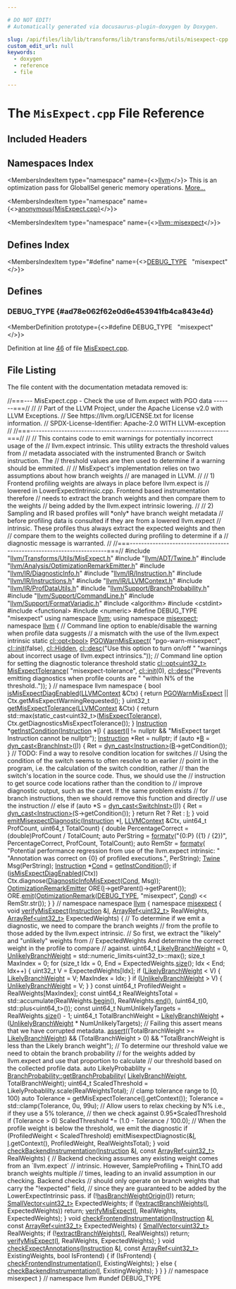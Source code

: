 ```yaml
---

# DO NOT EDIT!
# Automatically generated via docusaurus-plugin-doxygen by Doxygen.

slug: /api/files/lib/lib/transforms/lib/transforms/utils/misexpect-cpp
custom_edit_url: null
keywords:
  - doxygen
  - reference
  - file

---
```





# The `MisExpect.cpp` File Reference

<DoxygenPage pluginConfig={pluginConfig}>



## Included Headers

<IncludesList>
<IncludesListItem
  filePath="llvm/Transforms/Utils/MisExpect.h"
  permalink="/docs/api/files/include/include/llvm/include/llvm/transforms/include/llvm/transforms/utils/misexpect-h"
  isLocal="true" />
<IncludesListItem
  filePath="llvm/ADT/Twine.h"
  permalink="/docs/api/files/include/include/llvm/include/llvm/adt/twine-h"
  isLocal="true" />
<IncludesListItem
  filePath="llvm/Analysis/OptimizationRemarkEmitter.h"
  permalink="/docs/api/files/include/include/llvm/include/llvm/analysis/optimizationremarkemitter-h"
  isLocal="true" />
<IncludesListItem
  filePath="llvm/IR/DiagnosticInfo.h"
  permalink="/docs/api/files/include/include/llvm/include/llvm/ir/diagnosticinfo-h"
  isLocal="true" />
<IncludesListItem
  filePath="llvm/IR/Instruction.h"
  permalink="/docs/api/files/include/include/llvm/include/llvm/ir/instruction-h"
  isLocal="true" />
<IncludesListItem
  filePath="llvm/IR/Instructions.h"
  permalink="/docs/api/files/include/include/llvm/include/llvm/ir/instructions-h"
  isLocal="true" />
<IncludesListItem
  filePath="llvm/IR/LLVMContext.h"
  permalink="/docs/api/files/include/include/llvm/include/llvm/ir/llvmcontext-h"
  isLocal="true" />
<IncludesListItem
  filePath="llvm/IR/ProfDataUtils.h"
  permalink="/docs/api/files/include/include/llvm/include/llvm/ir/profdatautils-h"
  isLocal="true" />
<IncludesListItem
  filePath="llvm/Support/BranchProbability.h"
  permalink="/docs/api/files/include/include/llvm/include/llvm/support/branchprobability-h"
  isLocal="true" />
<IncludesListItem
  filePath="llvm/Support/CommandLine.h"
  permalink="/docs/api/files/include/include/llvm/include/llvm/support/commandline-h"
  isLocal="true" />
<IncludesListItem
  filePath="llvm/Support/FormatVariadic.h"
  permalink="/docs/api/files/include/include/llvm/include/llvm/support/formatvariadic-h"
  isLocal="true" />
<IncludesListItem
  filePath="algorithm"
  permalink=""
  isLocal="false" />
<IncludesListItem
  filePath="cstdint"
  permalink=""
  isLocal="false" />
<IncludesListItem
  filePath="functional"
  permalink=""
  isLocal="false" />
<IncludesListItem
  filePath="numeric"
  permalink=""
  isLocal="false" />
</IncludesList>

## Namespaces Index

<MembersIndex>

<MembersIndexItem
  type="namespace"
  name={<><a href="/docs/api/namespaces/llvm">llvm</a></>}>
This is an optimization pass for GlobalISel generic memory operations. <a href="/docs/api/namespaces/llvm/#details">More...</a>
</MembersIndexItem>

<MembersIndexItem
  type="namespace"
  name={<><a href="/docs/api/namespaces/anonymous-misexpect-cpp-">anonymous&#123;MisExpect.cpp&#125;</a></>}>
</MembersIndexItem>

<MembersIndexItem
  type="namespace"
  name={<><a href="/docs/api/namespaces/llvm/misexpect">llvm::misexpect</a></>}>
</MembersIndexItem>

</MembersIndex>

## Defines Index

<MembersIndex>

<MembersIndexItem
  type="#define"
  name={<><a href="#ad78e062f62e0d6e453941fb4ca843e4d">DEBUG&#95;TYPE</a>&nbsp;&nbsp;&nbsp;&quot;misexpect&quot;</>}>
</MembersIndexItem>

</MembersIndex>


<SectionDefinition>

## Defines

### DEBUG&#95;TYPE {#ad78e062f62e0d6e453941fb4ca843e4d}

<MemberDefinition
  prototype={<>#define DEBUG&#95;TYPE&nbsp;&nbsp;&nbsp;&quot;misexpect&quot;</>}>

Definition at line <a href="#l00046">46</a> of file <a href="/docs/api/files/lib/lib/transforms/lib/transforms/utils/misexpect-cpp">MisExpect.cpp</a>.
</MemberDefinition>

</SectionDefinition>

## File Listing

The file content with the documentation metadata removed is:

<ProgramListing>

<Link id="l00001" /><CodeLine lineNumber="1"><Highlight kind="comment">//===--- MisExpect.cpp - Check the use of llvm.expect with PGO data -------===//</Highlight><Highlight kind="normal"></Highlight></CodeLine>
<Link id="l00002" /><CodeLine lineNumber="2"><Highlight kind="normal"></Highlight><Highlight kind="comment">//</Highlight><Highlight kind="normal"></Highlight></CodeLine>
<Link id="l00003" /><CodeLine lineNumber="3"><Highlight kind="normal"></Highlight><Highlight kind="comment">// Part of the LLVM Project, under the Apache License v2.0 with LLVM Exceptions.</Highlight><Highlight kind="normal"></Highlight></CodeLine>
<Link id="l00004" /><CodeLine lineNumber="4"><Highlight kind="normal"></Highlight><Highlight kind="comment">// See https://llvm.org/LICENSE.txt for license information.</Highlight><Highlight kind="normal"></Highlight></CodeLine>
<Link id="l00005" /><CodeLine lineNumber="5"><Highlight kind="normal"></Highlight><Highlight kind="comment">// SPDX-License-Identifier: Apache-2.0 WITH LLVM-exception</Highlight><Highlight kind="normal"></Highlight></CodeLine>
<Link id="l00006" /><CodeLine lineNumber="6"><Highlight kind="normal"></Highlight><Highlight kind="comment">//</Highlight><Highlight kind="normal"></Highlight></CodeLine>
<Link id="l00007" /><CodeLine lineNumber="7"><Highlight kind="normal"></Highlight><Highlight kind="comment">//===----------------------------------------------------------------------===//</Highlight><Highlight kind="normal"></Highlight></CodeLine>
<Link id="l00008" /><CodeLine lineNumber="8"><Highlight kind="normal"></Highlight><Highlight kind="comment">//</Highlight><Highlight kind="normal"></Highlight></CodeLine>
<Link id="l00009" /><CodeLine lineNumber="9"><Highlight kind="normal"></Highlight><Highlight kind="comment">// This contains code to emit warnings for potentially incorrect usage of the</Highlight><Highlight kind="normal"></Highlight></CodeLine>
<Link id="l00010" /><CodeLine lineNumber="10"><Highlight kind="normal"></Highlight><Highlight kind="comment">// llvm.expect intrinsic. This utility extracts the threshold values from</Highlight><Highlight kind="normal"></Highlight></CodeLine>
<Link id="l00011" /><CodeLine lineNumber="11"><Highlight kind="normal"></Highlight><Highlight kind="comment">// metadata associated with the instrumented Branch or Switch instruction. The</Highlight><Highlight kind="normal"></Highlight></CodeLine>
<Link id="l00012" /><CodeLine lineNumber="12"><Highlight kind="normal"></Highlight><Highlight kind="comment">// threshold values are then used to determine if a warning should be emmited.</Highlight><Highlight kind="normal"></Highlight></CodeLine>
<Link id="l00013" /><CodeLine lineNumber="13"><Highlight kind="normal"></Highlight><Highlight kind="comment">//</Highlight><Highlight kind="normal"></Highlight></CodeLine>
<Link id="l00014" /><CodeLine lineNumber="14"><Highlight kind="normal"></Highlight><Highlight kind="comment">// MisExpect&#39;s implementation relies on two assumptions about how branch weights</Highlight><Highlight kind="normal"></Highlight></CodeLine>
<Link id="l00015" /><CodeLine lineNumber="15"><Highlight kind="normal"></Highlight><Highlight kind="comment">// are managed in LLVM.</Highlight><Highlight kind="normal"></Highlight></CodeLine>
<Link id="l00016" /><CodeLine lineNumber="16"><Highlight kind="normal"></Highlight><Highlight kind="comment">//</Highlight><Highlight kind="normal"></Highlight></CodeLine>
<Link id="l00017" /><CodeLine lineNumber="17"><Highlight kind="normal"></Highlight><Highlight kind="comment">// 1) Frontend profiling weights are always in place before llvm.expect is</Highlight><Highlight kind="normal"></Highlight></CodeLine>
<Link id="l00018" /><CodeLine lineNumber="18"><Highlight kind="normal"></Highlight><Highlight kind="comment">// lowered in LowerExpectIntrinsic.cpp. Frontend based instrumentation therefore</Highlight><Highlight kind="normal"></Highlight></CodeLine>
<Link id="l00019" /><CodeLine lineNumber="19"><Highlight kind="normal"></Highlight><Highlight kind="comment">// needs to extract the branch weights and then compare them to the weights</Highlight><Highlight kind="normal"></Highlight></CodeLine>
<Link id="l00020" /><CodeLine lineNumber="20"><Highlight kind="normal"></Highlight><Highlight kind="comment">// being added by the llvm.expect intrinsic lowering.</Highlight><Highlight kind="normal"></Highlight></CodeLine>
<Link id="l00021" /><CodeLine lineNumber="21"><Highlight kind="normal"></Highlight><Highlight kind="comment">//</Highlight><Highlight kind="normal"></Highlight></CodeLine>
<Link id="l00022" /><CodeLine lineNumber="22"><Highlight kind="normal"></Highlight><Highlight kind="comment">// 2) Sampling and IR based profiles will &#42;only&#42; have branch weight metadata</Highlight><Highlight kind="normal"></Highlight></CodeLine>
<Link id="l00023" /><CodeLine lineNumber="23"><Highlight kind="normal"></Highlight><Highlight kind="comment">// before profiling data is consulted if they are from a lowered llvm.expect</Highlight><Highlight kind="normal"></Highlight></CodeLine>
<Link id="l00024" /><CodeLine lineNumber="24"><Highlight kind="normal"></Highlight><Highlight kind="comment">// intrinsic. These profiles thus always extract the expected weights and then</Highlight><Highlight kind="normal"></Highlight></CodeLine>
<Link id="l00025" /><CodeLine lineNumber="25"><Highlight kind="normal"></Highlight><Highlight kind="comment">// compare them to the weights collected during profiling to determine if a</Highlight><Highlight kind="normal"></Highlight></CodeLine>
<Link id="l00026" /><CodeLine lineNumber="26"><Highlight kind="normal"></Highlight><Highlight kind="comment">// diagnostic message is warranted.</Highlight><Highlight kind="normal"></Highlight></CodeLine>
<Link id="l00027" /><CodeLine lineNumber="27"><Highlight kind="normal"></Highlight><Highlight kind="comment">//</Highlight><Highlight kind="normal"></Highlight></CodeLine>
<Link id="l00028" /><CodeLine lineNumber="28"><Highlight kind="normal"></Highlight><Highlight kind="comment">//===----------------------------------------------------------------------===//</Highlight><Highlight kind="normal"></Highlight></CodeLine>
<Link id="l00029" /><CodeLine lineNumber="29"><Highlight kind="normal"></Highlight></CodeLine>
<Link id="l00030" /><CodeLine lineNumber="30"><Highlight kind="normal"></Highlight><Highlight kind="preprocessor">#include &quot;<a href="/docs/api/files/include/include/llvm/include/llvm/transforms/include/llvm/transforms/utils/misexpect-h">llvm/Transforms/Utils/MisExpect.h</a>&quot;</Highlight><Highlight kind="normal"></Highlight></CodeLine>
<Link id="l00031" /><CodeLine lineNumber="31"><Highlight kind="normal"></Highlight><Highlight kind="preprocessor">#include &quot;<a href="/docs/api/files/include/include/llvm/include/llvm/adt/twine-h">llvm/ADT/Twine.h</a>&quot;</Highlight><Highlight kind="normal"></Highlight></CodeLine>
<Link id="l00032" /><CodeLine lineNumber="32"><Highlight kind="normal"></Highlight><Highlight kind="preprocessor">#include &quot;<a href="/docs/api/files/include/include/llvm/include/llvm/analysis/optimizationremarkemitter-h">llvm/Analysis/OptimizationRemarkEmitter.h</a>&quot;</Highlight><Highlight kind="normal"></Highlight></CodeLine>
<Link id="l00033" /><CodeLine lineNumber="33"><Highlight kind="normal"></Highlight><Highlight kind="preprocessor">#include &quot;<a href="/docs/api/files/include/include/llvm/include/llvm/ir/diagnosticinfo-h">llvm/IR/DiagnosticInfo.h</a>&quot;</Highlight><Highlight kind="normal"></Highlight></CodeLine>
<Link id="l00034" /><CodeLine lineNumber="34"><Highlight kind="normal"></Highlight><Highlight kind="preprocessor">#include &quot;<a href="/docs/api/files/include/include/llvm/include/llvm/ir/instruction-h">llvm/IR/Instruction.h</a>&quot;</Highlight><Highlight kind="normal"></Highlight></CodeLine>
<Link id="l00035" /><CodeLine lineNumber="35"><Highlight kind="normal"></Highlight><Highlight kind="preprocessor">#include &quot;<a href="/docs/api/files/include/include/llvm/include/llvm/ir/instructions-h">llvm/IR/Instructions.h</a>&quot;</Highlight><Highlight kind="normal"></Highlight></CodeLine>
<Link id="l00036" /><CodeLine lineNumber="36"><Highlight kind="normal"></Highlight><Highlight kind="preprocessor">#include &quot;<a href="/docs/api/files/include/include/llvm/include/llvm/ir/llvmcontext-h">llvm/IR/LLVMContext.h</a>&quot;</Highlight><Highlight kind="normal"></Highlight></CodeLine>
<Link id="l00037" /><CodeLine lineNumber="37"><Highlight kind="normal"></Highlight><Highlight kind="preprocessor">#include &quot;<a href="/docs/api/files/include/include/llvm/include/llvm/ir/profdatautils-h">llvm/IR/ProfDataUtils.h</a>&quot;</Highlight><Highlight kind="normal"></Highlight></CodeLine>
<Link id="l00038" /><CodeLine lineNumber="38"><Highlight kind="normal"></Highlight><Highlight kind="preprocessor">#include &quot;<a href="/docs/api/files/include/include/llvm/include/llvm/support/branchprobability-h">llvm/Support/BranchProbability.h</a>&quot;</Highlight><Highlight kind="normal"></Highlight></CodeLine>
<Link id="l00039" /><CodeLine lineNumber="39"><Highlight kind="normal"></Highlight><Highlight kind="preprocessor">#include &quot;<a href="/docs/api/files/include/include/llvm/include/llvm/support/commandline-h">llvm/Support/CommandLine.h</a>&quot;</Highlight><Highlight kind="normal"></Highlight></CodeLine>
<Link id="l00040" /><CodeLine lineNumber="40"><Highlight kind="normal"></Highlight><Highlight kind="preprocessor">#include &quot;<a href="/docs/api/files/include/include/llvm/include/llvm/support/formatvariadic-h">llvm/Support/FormatVariadic.h</a>&quot;</Highlight><Highlight kind="normal"></Highlight></CodeLine>
<Link id="l00041" /><CodeLine lineNumber="41"><Highlight kind="normal"></Highlight><Highlight kind="preprocessor">#include &lt;algorithm&gt;</Highlight><Highlight kind="normal"></Highlight></CodeLine>
<Link id="l00042" /><CodeLine lineNumber="42"><Highlight kind="normal"></Highlight><Highlight kind="preprocessor">#include &lt;cstdint&gt;</Highlight><Highlight kind="normal"></Highlight></CodeLine>
<Link id="l00043" /><CodeLine lineNumber="43"><Highlight kind="normal"></Highlight><Highlight kind="preprocessor">#include &lt;functional&gt;</Highlight><Highlight kind="normal"></Highlight></CodeLine>
<Link id="l00044" /><CodeLine lineNumber="44"><Highlight kind="normal"></Highlight><Highlight kind="preprocessor">#include &lt;numeric&gt;</Highlight><Highlight kind="normal"></Highlight></CodeLine>
<Link id="l00045" /><CodeLine lineNumber="45"><Highlight kind="normal"></Highlight></CodeLine>
<Link id="l00046" /><CodeLine lineNumber="46" lineLink="#ad78e062f62e0d6e453941fb4ca843e4d"><Highlight kind="normal"></Highlight><Highlight kind="preprocessor">#define DEBUG&#95;TYPE &quot;misexpect&quot;</Highlight><Highlight kind="normal"></Highlight></CodeLine>
<Link id="l00047" /><CodeLine lineNumber="47"><Highlight kind="normal"></Highlight></CodeLine>
<Link id="l00048" /><CodeLine lineNumber="48"><Highlight kind="normal"></Highlight><Highlight kind="keyword">using namespace </Highlight><Highlight kind="normal"><a href="/docs/api/namespaces/llvm">llvm</a>;</Highlight></CodeLine>
<Link id="l00049" /><CodeLine lineNumber="49"><Highlight kind="normal"></Highlight><Highlight kind="keyword">using namespace </Highlight><Highlight kind="normal"><a href="/docs/api/namespaces/llvm/misexpect">misexpect</a>;</Highlight></CodeLine>
<Link id="l00050" /><CodeLine lineNumber="50"><Highlight kind="normal"></Highlight></CodeLine>
<Link id="l00051" /><CodeLine lineNumber="51"><Highlight kind="normal"></Highlight><Highlight kind="keyword">namespace </Highlight><Highlight kind="normal"><a href="/docs/api/namespaces/llvm">llvm</a> &#123;</Highlight></CodeLine>
<Link id="l00052" /><CodeLine lineNumber="52"><Highlight kind="normal"></Highlight></CodeLine>
<Link id="l00053" /><CodeLine lineNumber="53"><Highlight kind="normal"></Highlight><Highlight kind="comment">// Command line option to enable/disable the warning when profile data suggests</Highlight><Highlight kind="normal"></Highlight></CodeLine>
<Link id="l00054" /><CodeLine lineNumber="54"><Highlight kind="normal"></Highlight><Highlight kind="comment">// a mismatch with the use of the llvm.expect intrinsic</Highlight><Highlight kind="normal"></Highlight></CodeLine>
<Link id="l00055" /><CodeLine lineNumber="55" lineLink="/docs/api/namespaces/llvm/#a01d87d9037509350ce231b4aebac64de"><Highlight kind="normal"></Highlight><Highlight kind="keyword">static</Highlight><Highlight kind="normal"> <a href="/docs/api/classes/llvm/cl/opt">cl::opt&lt;bool&gt;</a> <a href="/docs/api/namespaces/llvm/#a01d87d9037509350ce231b4aebac64de">PGOWarnMisExpect</a>(</Highlight></CodeLine>
<Link id="l00056" /><CodeLine lineNumber="56"><Highlight kind="normal">    </Highlight><Highlight kind="stringliteral">&quot;pgo-warn-misexpect&quot;</Highlight><Highlight kind="normal">, <a href="/docs/api/namespaces/llvm/cl/#ac12e6a8f3a1b511f0dee2ed6de0ae806">cl::init</a>(</Highlight><Highlight kind="keyword">false</Highlight><Highlight kind="normal">), <a href="/docs/api/namespaces/llvm/cl/#a68075925a54790e71ca790e1d4f21a40a263ac008d8d31f13ce460395fc4cf7e6">cl::Hidden</a>,</Highlight></CodeLine>
<Link id="l00057" /><CodeLine lineNumber="57"><Highlight kind="normal">    <a href="/docs/api/structs/llvm/cl/desc">cl::desc</a>(</Highlight><Highlight kind="stringliteral">&quot;Use this option to turn on/off &quot;</Highlight><Highlight kind="normal"></Highlight></CodeLine>
<Link id="l00058" /><CodeLine lineNumber="58"><Highlight kind="normal">             </Highlight><Highlight kind="stringliteral">&quot;warnings about incorrect usage of llvm.expect intrinsics.&quot;</Highlight><Highlight kind="normal">));</Highlight></CodeLine>
<Link id="l00059" /><CodeLine lineNumber="59"><Highlight kind="normal"></Highlight></CodeLine>
<Link id="l00060" /><CodeLine lineNumber="60"><Highlight kind="normal"></Highlight><Highlight kind="comment">// Command line option for setting the diagnostic tolerance threshold</Highlight><Highlight kind="normal"></Highlight></CodeLine>
<Link id="l00061" /><CodeLine lineNumber="61" lineLink="/docs/api/namespaces/llvm/#a913b337ea2b6ee3be4b6d3aa3d18bdf0"><Highlight kind="normal"></Highlight><Highlight kind="keyword">static</Highlight><Highlight kind="normal"> <a href="/docs/api/classes/llvm/cl/opt">cl::opt&lt;uint32&#95;t&gt;</a> <a href="/docs/api/namespaces/llvm/#a913b337ea2b6ee3be4b6d3aa3d18bdf0">MisExpectTolerance</a>(</Highlight></CodeLine>
<Link id="l00062" /><CodeLine lineNumber="62"><Highlight kind="normal">    </Highlight><Highlight kind="stringliteral">&quot;misexpect-tolerance&quot;</Highlight><Highlight kind="normal">, <a href="/docs/api/namespaces/llvm/cl/#ac12e6a8f3a1b511f0dee2ed6de0ae806">cl::init</a>(0),</Highlight></CodeLine>
<Link id="l00063" /><CodeLine lineNumber="63"><Highlight kind="normal">    <a href="/docs/api/structs/llvm/cl/desc">cl::desc</a>(</Highlight><Highlight kind="stringliteral">&quot;Prevents emitting diagnostics when profile counts are &quot;</Highlight><Highlight kind="normal"></Highlight></CodeLine>
<Link id="l00064" /><CodeLine lineNumber="64"><Highlight kind="normal">             </Highlight><Highlight kind="stringliteral">&quot;within N% of the threshold..&quot;</Highlight><Highlight kind="normal">));</Highlight></CodeLine>
<Link id="l00065" /><CodeLine lineNumber="65"><Highlight kind="normal"></Highlight></CodeLine>
<Link id="l00066" /><CodeLine lineNumber="66"><Highlight kind="normal">&#125; </Highlight><Highlight kind="comment">// namespace llvm</Highlight><Highlight kind="normal"></Highlight></CodeLine>
<Link id="l00067" /><CodeLine lineNumber="67"><Highlight kind="normal"></Highlight></CodeLine>
<Link id="l00068" /><CodeLine lineNumber="68" lineLink="/docs/api/namespaces/anonymous-misexpect-cpp-"><Highlight kind="normal"></Highlight><Highlight kind="keyword">namespace </Highlight><Highlight kind="normal">&#123;</Highlight></CodeLine>
<Link id="l00069" /><CodeLine lineNumber="69"><Highlight kind="normal"></Highlight></CodeLine>
<Link id="l00070" /><CodeLine lineNumber="70" lineLink="/docs/api/namespaces/anonymous-misexpect-cpp-/#a10d9ea39cfa347a270e20536d09732e0"><Highlight kind="normal"></Highlight><Highlight kind="keywordtype">bool</Highlight><Highlight kind="normal"> <a href="/docs/api/namespaces/anonymous-misexpect-cpp-/#a10d9ea39cfa347a270e20536d09732e0">isMisExpectDiagEnabled</a>(<a href="/docs/api/classes/llvm/llvmcontext">LLVMContext</a> &amp;Ctx) &#123;</Highlight></CodeLine>
<Link id="l00071" /><CodeLine lineNumber="71"><Highlight kind="normal">  </Highlight><Highlight kind="keywordflow">return</Highlight><Highlight kind="normal"> <a href="/docs/api/namespaces/llvm/#a01d87d9037509350ce231b4aebac64de">PGOWarnMisExpect</a> || Ctx.getMisExpectWarningRequested();</Highlight></CodeLine>
<Link id="l00072" /><CodeLine lineNumber="72"><Highlight kind="normal">&#125;</Highlight></CodeLine>
<Link id="l00073" /><CodeLine lineNumber="73"><Highlight kind="normal"></Highlight></CodeLine>
<Link id="l00074" /><CodeLine lineNumber="74" lineLink="/docs/api/namespaces/anonymous-misexpect-cpp-/#a5a08ab5b3d95a216cb47357eeb5f269b"><Highlight kind="normal">uint32&#95;t <a href="/docs/api/namespaces/anonymous-misexpect-cpp-/#a5a08ab5b3d95a216cb47357eeb5f269b">getMisExpectTolerance</a>(<a href="/docs/api/classes/llvm/llvmcontext">LLVMContext</a> &amp;Ctx) &#123;</Highlight></CodeLine>
<Link id="l00075" /><CodeLine lineNumber="75"><Highlight kind="normal">  </Highlight><Highlight kind="keywordflow">return</Highlight><Highlight kind="normal"> std::max(</Highlight><Highlight kind="keyword">static&#95;cast&lt;</Highlight><Highlight kind="normal">uint32&#95;t</Highlight><Highlight kind="keyword">&gt;</Highlight><Highlight kind="normal">(<a href="/docs/api/namespaces/llvm/#a913b337ea2b6ee3be4b6d3aa3d18bdf0">MisExpectTolerance</a>),</Highlight></CodeLine>
<Link id="l00076" /><CodeLine lineNumber="76"><Highlight kind="normal">                  Ctx.getDiagnosticsMisExpectTolerance());</Highlight></CodeLine>
<Link id="l00077" /><CodeLine lineNumber="77"><Highlight kind="normal">&#125;</Highlight></CodeLine>
<Link id="l00078" /><CodeLine lineNumber="78"><Highlight kind="normal"></Highlight></CodeLine>
<Link id="l00079" /><CodeLine lineNumber="79" lineLink="/docs/api/namespaces/anonymous-misexpect-cpp-/#a9b8415aeb5fa30b15e33104b0123564f"><Highlight kind="normal"><a href="/docs/api/classes/llvm/instruction">Instruction</a> &#42;<a href="/docs/api/namespaces/anonymous-misexpect-cpp-/#a9b8415aeb5fa30b15e33104b0123564f">getInstCondition</a>(<a href="/docs/api/classes/llvm/instruction">Instruction</a> &#42;<a href="/docs/api/files/lib/lib/support/md5-cpp/#ac0eafdc9ee161b71e7af98af736952fd">I</a>) &#123;</Highlight></CodeLine>
<Link id="l00080" /><CodeLine lineNumber="80"><Highlight kind="normal">  <a href="/docs/api/files/lib/lib/target/lib/target/amdgpu/silowercontrolflow-cpp/#a4868c5d81c5ccc98c47aeab6244346a0">assert</a>(<a href="/docs/api/files/lib/lib/support/md5-cpp/#ac0eafdc9ee161b71e7af98af736952fd">I</a> != </Highlight><Highlight kind="keyword">nullptr</Highlight><Highlight kind="normal"> &amp;&amp; </Highlight><Highlight kind="stringliteral">&quot;MisExpect target Instruction cannot be nullptr&quot;</Highlight><Highlight kind="normal">);</Highlight></CodeLine>
<Link id="l00081" /><CodeLine lineNumber="81"><Highlight kind="normal">  <a href="/docs/api/classes/llvm/instruction">Instruction</a> &#42;Ret = </Highlight><Highlight kind="keyword">nullptr</Highlight><Highlight kind="normal">;</Highlight></CodeLine>
<Link id="l00082" /><CodeLine lineNumber="82"><Highlight kind="normal">  </Highlight><Highlight kind="keywordflow">if</Highlight><Highlight kind="normal"> (</Highlight><Highlight kind="keyword">auto</Highlight><Highlight kind="normal"> &#42;<a href="/docs/api/files/lib/lib/ir/builtingcs-cpp/#ae76959fe811ba090de4cba69ac00f1da">B</a> = <a href="/docs/api/namespaces/llvm/#a22eeee01734061ac1b31ccd994c49eef">dyn&#95;cast&lt;BranchInst&gt;</a>(<a href="/docs/api/files/lib/lib/support/md5-cpp/#ac0eafdc9ee161b71e7af98af736952fd">I</a>)) &#123;</Highlight></CodeLine>
<Link id="l00083" /><CodeLine lineNumber="83"><Highlight kind="normal">    Ret = <a href="/docs/api/namespaces/llvm/#a22eeee01734061ac1b31ccd994c49eef">dyn&#95;cast&lt;Instruction&gt;</a>(<a href="/docs/api/files/lib/lib/ir/builtingcs-cpp/#ae76959fe811ba090de4cba69ac00f1da">B</a>-&gt;getCondition());</Highlight></CodeLine>
<Link id="l00084" /><CodeLine lineNumber="84"><Highlight kind="normal">  &#125;</Highlight></CodeLine>
<Link id="l00085" /><CodeLine lineNumber="85"><Highlight kind="normal">  </Highlight><Highlight kind="comment">// TODO: Find a way to resolve condition location for switches</Highlight><Highlight kind="normal"></Highlight></CodeLine>
<Link id="l00086" /><CodeLine lineNumber="86"><Highlight kind="normal">  </Highlight><Highlight kind="comment">// Using the condition of the switch seems to often resolve to an earlier</Highlight><Highlight kind="normal"></Highlight></CodeLine>
<Link id="l00087" /><CodeLine lineNumber="87"><Highlight kind="normal">  </Highlight><Highlight kind="comment">// point in the program, i.e. the calculation of the switch condition, rather</Highlight><Highlight kind="normal"></Highlight></CodeLine>
<Link id="l00088" /><CodeLine lineNumber="88"><Highlight kind="normal">  </Highlight><Highlight kind="comment">// than the switch&#39;s location in the source code. Thus, we should use the</Highlight><Highlight kind="normal"></Highlight></CodeLine>
<Link id="l00089" /><CodeLine lineNumber="89"><Highlight kind="normal">  </Highlight><Highlight kind="comment">// instruction to get source code locations rather than the condition to</Highlight><Highlight kind="normal"></Highlight></CodeLine>
<Link id="l00090" /><CodeLine lineNumber="90"><Highlight kind="normal">  </Highlight><Highlight kind="comment">// improve diagnostic output, such as the caret. If the same problem exists</Highlight><Highlight kind="normal"></Highlight></CodeLine>
<Link id="l00091" /><CodeLine lineNumber="91"><Highlight kind="normal">  </Highlight><Highlight kind="comment">// for branch instructions, then we should remove this function and directly</Highlight><Highlight kind="normal"></Highlight></CodeLine>
<Link id="l00092" /><CodeLine lineNumber="92"><Highlight kind="normal">  </Highlight><Highlight kind="comment">// use the instruction</Highlight><Highlight kind="normal"></Highlight></CodeLine>
<Link id="l00093" /><CodeLine lineNumber="93"><Highlight kind="normal">  </Highlight><Highlight kind="comment">//</Highlight><Highlight kind="normal"></Highlight></CodeLine>
<Link id="l00094" /><CodeLine lineNumber="94"><Highlight kind="normal">  </Highlight><Highlight kind="keywordflow">else</Highlight><Highlight kind="normal"> </Highlight><Highlight kind="keywordflow">if</Highlight><Highlight kind="normal"> (</Highlight><Highlight kind="keyword">auto</Highlight><Highlight kind="normal"> &#42;S = <a href="/docs/api/namespaces/llvm/#a22eeee01734061ac1b31ccd994c49eef">dyn&#95;cast&lt;SwitchInst&gt;</a>(<a href="/docs/api/files/lib/lib/support/md5-cpp/#ac0eafdc9ee161b71e7af98af736952fd">I</a>)) &#123;</Highlight></CodeLine>
<Link id="l00095" /><CodeLine lineNumber="95"><Highlight kind="normal">    Ret = <a href="/docs/api/namespaces/llvm/#a22eeee01734061ac1b31ccd994c49eef">dyn&#95;cast&lt;Instruction&gt;</a>(S-&gt;getCondition());</Highlight></CodeLine>
<Link id="l00096" /><CodeLine lineNumber="96"><Highlight kind="normal">  &#125;</Highlight></CodeLine>
<Link id="l00097" /><CodeLine lineNumber="97"><Highlight kind="normal">  </Highlight><Highlight kind="keywordflow">return</Highlight><Highlight kind="normal"> Ret ? Ret : <a href="/docs/api/files/lib/lib/support/md5-cpp/#ac0eafdc9ee161b71e7af98af736952fd">I</a>;</Highlight></CodeLine>
<Link id="l00098" /><CodeLine lineNumber="98"><Highlight kind="normal">&#125;</Highlight></CodeLine>
<Link id="l00099" /><CodeLine lineNumber="99"><Highlight kind="normal"></Highlight></CodeLine>
<Link id="l00100" /><CodeLine lineNumber="100" lineLink="/docs/api/namespaces/anonymous-misexpect-cpp-/#a2aa415fe106b04cb1941236bbca23edb"><Highlight kind="normal"></Highlight><Highlight kind="keywordtype">void</Highlight><Highlight kind="normal"> <a href="/docs/api/namespaces/anonymous-misexpect-cpp-/#a2aa415fe106b04cb1941236bbca23edb">emitMisexpectDiagnostic</a>(<a href="/docs/api/classes/llvm/instruction">Instruction</a> &#42;<a href="/docs/api/files/lib/lib/support/md5-cpp/#ac0eafdc9ee161b71e7af98af736952fd">I</a>, <a href="/docs/api/classes/llvm/llvmcontext">LLVMContext</a> &amp;Ctx,</Highlight></CodeLine>
<Link id="l00101" /><CodeLine lineNumber="101"><Highlight kind="normal">                             uint64&#95;t ProfCount, uint64&#95;t TotalCount) &#123;</Highlight></CodeLine>
<Link id="l00102" /><CodeLine lineNumber="102"><Highlight kind="normal">  </Highlight><Highlight kind="keywordtype">double</Highlight><Highlight kind="normal"> PercentageCorrect = (double)ProfCount / TotalCount;</Highlight></CodeLine>
<Link id="l00103" /><CodeLine lineNumber="103"><Highlight kind="normal">  </Highlight><Highlight kind="keyword">auto</Highlight><Highlight kind="normal"> PerString =</Highlight></CodeLine>
<Link id="l00104" /><CodeLine lineNumber="104"><Highlight kind="normal">      <a href="/docs/api/namespaces/llvm/#a653cce37b80c03eebe7a00520a8eabb6">formatv</a>(</Highlight><Highlight kind="stringliteral">&quot;&#123;0:P&#125; (&#123;1&#125; / &#123;2&#125;)&quot;</Highlight><Highlight kind="normal">, PercentageCorrect, ProfCount, TotalCount);</Highlight></CodeLine>
<Link id="l00105" /><CodeLine lineNumber="105"><Highlight kind="normal">  </Highlight><Highlight kind="keyword">auto</Highlight><Highlight kind="normal"> RemStr = <a href="/docs/api/namespaces/llvm/#a653cce37b80c03eebe7a00520a8eabb6">formatv</a>(</Highlight></CodeLine>
<Link id="l00106" /><CodeLine lineNumber="106"><Highlight kind="normal">      </Highlight><Highlight kind="stringliteral">&quot;Potential performance regression from use of the llvm.expect intrinsic: &quot;</Highlight><Highlight kind="normal"></Highlight></CodeLine>
<Link id="l00107" /><CodeLine lineNumber="107"><Highlight kind="normal">      </Highlight><Highlight kind="stringliteral">&quot;Annotation was correct on &#123;0&#125; of profiled executions.&quot;</Highlight><Highlight kind="normal">,</Highlight></CodeLine>
<Link id="l00108" /><CodeLine lineNumber="108"><Highlight kind="normal">      PerString);</Highlight></CodeLine>
<Link id="l00109" /><CodeLine lineNumber="109"><Highlight kind="normal">  <a href="/docs/api/classes/llvm/twine">Twine</a> Msg(PerString);</Highlight></CodeLine>
<Link id="l00110" /><CodeLine lineNumber="110"><Highlight kind="normal">  <a href="/docs/api/classes/llvm/instruction">Instruction</a> &#42;<a href="/docs/api/files/lib/lib/target/lib/target/riscv/riscvredundantcopyelimination-cpp/#a193847098793cdbab306803186676899">Cond</a> = <a href="/docs/api/namespaces/anonymous-misexpect-cpp-/#a9b8415aeb5fa30b15e33104b0123564f">getInstCondition</a>(<a href="/docs/api/files/lib/lib/support/md5-cpp/#ac0eafdc9ee161b71e7af98af736952fd">I</a>);</Highlight></CodeLine>
<Link id="l00111" /><CodeLine lineNumber="111"><Highlight kind="normal">  </Highlight><Highlight kind="keywordflow">if</Highlight><Highlight kind="normal"> (<a href="/docs/api/namespaces/anonymous-misexpect-cpp-/#a10d9ea39cfa347a270e20536d09732e0">isMisExpectDiagEnabled</a>(Ctx))</Highlight></CodeLine>
<Link id="l00112" /><CodeLine lineNumber="112"><Highlight kind="normal">    Ctx.diagnose(<a href="/docs/api/classes/llvm/diagnosticinfomisexpect">DiagnosticInfoMisExpect</a>(<a href="/docs/api/files/lib/lib/target/lib/target/riscv/riscvredundantcopyelimination-cpp/#a193847098793cdbab306803186676899">Cond</a>, Msg));</Highlight></CodeLine>
<Link id="l00113" /><CodeLine lineNumber="113"><Highlight kind="normal">  <a href="/docs/api/classes/llvm/optimizationremarkemitter">OptimizationRemarkEmitter</a> ORE(<a href="/docs/api/files/lib/lib/support/md5-cpp/#ac0eafdc9ee161b71e7af98af736952fd">I</a>-&gt;getParent()-&gt;getParent());</Highlight></CodeLine>
<Link id="l00114" /><CodeLine lineNumber="114"><Highlight kind="normal">  ORE.<a href="/docs/api/classes/llvm/optimizationremarkemitter/#aae6a98aea85aa3af87357cc5448db499">emit</a>(<a href="/docs/api/classes/llvm/optimizationremark">OptimizationRemark</a>(<a href="/docs/api/files/include/include/llvm/include/llvm/adt/genericcycleimpl-h/#ad78e062f62e0d6e453941fb4ca843e4d">DEBUG&#95;TYPE</a>, </Highlight><Highlight kind="stringliteral">&quot;misexpect&quot;</Highlight><Highlight kind="normal">, <a href="/docs/api/files/lib/lib/target/lib/target/riscv/riscvredundantcopyelimination-cpp/#a193847098793cdbab306803186676899">Cond</a>) &lt;&lt; RemStr.str());</Highlight></CodeLine>
<Link id="l00115" /><CodeLine lineNumber="115"><Highlight kind="normal">&#125;</Highlight></CodeLine>
<Link id="l00116" /><CodeLine lineNumber="116"><Highlight kind="normal"></Highlight></CodeLine>
<Link id="l00117" /><CodeLine lineNumber="117"><Highlight kind="normal">&#125; </Highlight><Highlight kind="comment">// namespace</Highlight><Highlight kind="normal"></Highlight></CodeLine>
<Link id="l00118" /><CodeLine lineNumber="118"><Highlight kind="normal"></Highlight></CodeLine>
<Link id="l00119" /><CodeLine lineNumber="119"><Highlight kind="normal"></Highlight><Highlight kind="keyword">namespace </Highlight><Highlight kind="normal"><a href="/docs/api/namespaces/llvm">llvm</a> &#123;</Highlight></CodeLine>
<Link id="l00120" /><CodeLine lineNumber="120"><Highlight kind="normal"></Highlight><Highlight kind="keyword">namespace </Highlight><Highlight kind="normal"><a href="/docs/api/namespaces/llvm/misexpect">misexpect</a> &#123;</Highlight></CodeLine>
<Link id="l00121" /><CodeLine lineNumber="121"><Highlight kind="normal"></Highlight></CodeLine>
<Link id="l00122" /><CodeLine lineNumber="122" lineLink="/docs/api/namespaces/llvm/misexpect/#a8677c5d2618fcf52eda43f5530decb6b"><Highlight kind="normal"></Highlight><Highlight kind="keywordtype">void</Highlight><Highlight kind="normal"> <a href="/docs/api/namespaces/llvm/misexpect/#a8677c5d2618fcf52eda43f5530decb6b">verifyMisExpect</a>(<a href="/docs/api/classes/llvm/instruction">Instruction</a> &amp;<a href="/docs/api/files/lib/lib/support/md5-cpp/#ac0eafdc9ee161b71e7af98af736952fd">I</a>, <a href="/docs/api/classes/llvm/arrayref">ArrayRef&lt;uint32&#95;t&gt;</a> RealWeights,</Highlight></CodeLine>
<Link id="l00123" /><CodeLine lineNumber="123"><Highlight kind="normal">                     <a href="/docs/api/classes/llvm/arrayref">ArrayRef&lt;uint32&#95;t&gt;</a> ExpectedWeights) &#123;</Highlight></CodeLine>
<Link id="l00124" /><CodeLine lineNumber="124"><Highlight kind="normal">  </Highlight><Highlight kind="comment">// To determine if we emit a diagnostic, we need to compare the branch weights</Highlight><Highlight kind="normal"></Highlight></CodeLine>
<Link id="l00125" /><CodeLine lineNumber="125"><Highlight kind="normal">  </Highlight><Highlight kind="comment">// from the profile to those added by the llvm.expect intrinsic.</Highlight><Highlight kind="normal"></Highlight></CodeLine>
<Link id="l00126" /><CodeLine lineNumber="126"><Highlight kind="normal">  </Highlight><Highlight kind="comment">// So first, we extract the &quot;likely&quot; and &quot;unlikely&quot; weights from</Highlight><Highlight kind="normal"></Highlight></CodeLine>
<Link id="l00127" /><CodeLine lineNumber="127"><Highlight kind="normal">  </Highlight><Highlight kind="comment">// ExpectedWeights And determine the correct weight in the profile to compare</Highlight><Highlight kind="normal"></Highlight></CodeLine>
<Link id="l00128" /><CodeLine lineNumber="128"><Highlight kind="normal">  </Highlight><Highlight kind="comment">// against.</Highlight><Highlight kind="normal"></Highlight></CodeLine>
<Link id="l00129" /><CodeLine lineNumber="129"><Highlight kind="normal">  uint64&#95;t <a href="/docs/api/files/lib/lib/transforms/lib/transforms/scalar/lowerexpectintrinsic-cpp/#aae93c90b6047163d33af8cc1bd57a193">LikelyBranchWeight</a> = 0,</Highlight></CodeLine>
<Link id="l00130" /><CodeLine lineNumber="130"><Highlight kind="normal">           <a href="/docs/api/files/lib/lib/transforms/lib/transforms/scalar/lowerexpectintrinsic-cpp/#a351a1280d0bfece4f72e806eba12d284">UnlikelyBranchWeight</a> = std::numeric&#95;limits&lt;uint32&#95;t&gt;::max();</Highlight></CodeLine>
<Link id="l00131" /><CodeLine lineNumber="131"><Highlight kind="normal">  </Highlight><Highlight kind="keywordtype">size&#95;t</Highlight><Highlight kind="normal"> MaxIndex = 0;</Highlight></CodeLine>
<Link id="l00132" /><CodeLine lineNumber="132"><Highlight kind="normal">  </Highlight><Highlight kind="keywordflow">for</Highlight><Highlight kind="normal"> (</Highlight><Highlight kind="keywordtype">size&#95;t</Highlight><Highlight kind="normal"> Idx = 0, End = ExpectedWeights.<a href="/docs/api/classes/llvm/arrayref/#a85ffb6531d4cda988ea81f18d4e56fb7">size</a>(); Idx &lt; End; Idx++) &#123;</Highlight></CodeLine>
<Link id="l00133" /><CodeLine lineNumber="133"><Highlight kind="normal">    uint32&#95;t V = ExpectedWeights&#91;Idx&#93;;</Highlight></CodeLine>
<Link id="l00134" /><CodeLine lineNumber="134"><Highlight kind="normal">    </Highlight><Highlight kind="keywordflow">if</Highlight><Highlight kind="normal"> (<a href="/docs/api/files/lib/lib/transforms/lib/transforms/scalar/lowerexpectintrinsic-cpp/#aae93c90b6047163d33af8cc1bd57a193">LikelyBranchWeight</a> &lt; V) &#123;</Highlight></CodeLine>
<Link id="l00135" /><CodeLine lineNumber="135"><Highlight kind="normal">      <a href="/docs/api/files/lib/lib/transforms/lib/transforms/scalar/lowerexpectintrinsic-cpp/#aae93c90b6047163d33af8cc1bd57a193">LikelyBranchWeight</a> = V;</Highlight></CodeLine>
<Link id="l00136" /><CodeLine lineNumber="136"><Highlight kind="normal">      MaxIndex = Idx;</Highlight></CodeLine>
<Link id="l00137" /><CodeLine lineNumber="137"><Highlight kind="normal">    &#125;</Highlight></CodeLine>
<Link id="l00138" /><CodeLine lineNumber="138"><Highlight kind="normal">    </Highlight><Highlight kind="keywordflow">if</Highlight><Highlight kind="normal"> (<a href="/docs/api/files/lib/lib/transforms/lib/transforms/scalar/lowerexpectintrinsic-cpp/#a351a1280d0bfece4f72e806eba12d284">UnlikelyBranchWeight</a> &gt; V) &#123;</Highlight></CodeLine>
<Link id="l00139" /><CodeLine lineNumber="139"><Highlight kind="normal">      <a href="/docs/api/files/lib/lib/transforms/lib/transforms/scalar/lowerexpectintrinsic-cpp/#a351a1280d0bfece4f72e806eba12d284">UnlikelyBranchWeight</a> = V;</Highlight></CodeLine>
<Link id="l00140" /><CodeLine lineNumber="140"><Highlight kind="normal">    &#125;</Highlight></CodeLine>
<Link id="l00141" /><CodeLine lineNumber="141"><Highlight kind="normal">  &#125;</Highlight></CodeLine>
<Link id="l00142" /><CodeLine lineNumber="142"><Highlight kind="normal"></Highlight></CodeLine>
<Link id="l00143" /><CodeLine lineNumber="143"><Highlight kind="normal">  </Highlight><Highlight kind="keyword">const</Highlight><Highlight kind="normal"> uint64&#95;t ProfiledWeight = RealWeights&#91;MaxIndex&#93;;</Highlight></CodeLine>
<Link id="l00144" /><CodeLine lineNumber="144"><Highlight kind="normal">  </Highlight><Highlight kind="keyword">const</Highlight><Highlight kind="normal"> uint64&#95;t RealWeightsTotal =</Highlight></CodeLine>
<Link id="l00145" /><CodeLine lineNumber="145"><Highlight kind="normal">      std::accumulate(RealWeights.<a href="/docs/api/classes/llvm/arrayref/#aab36927882fbfdcbb860d87fd9c30da8">begin</a>(), RealWeights.<a href="/docs/api/classes/llvm/arrayref/#a7ca5197533a9c1fb8a2bd30587fcec6b">end</a>(), (uint64&#95;t)0,</Highlight></CodeLine>
<Link id="l00146" /><CodeLine lineNumber="146"><Highlight kind="normal">                      std::plus&lt;uint64&#95;t&gt;());</Highlight></CodeLine>
<Link id="l00147" /><CodeLine lineNumber="147"><Highlight kind="normal">  </Highlight><Highlight kind="keyword">const</Highlight><Highlight kind="normal"> uint64&#95;t NumUnlikelyTargets = RealWeights.<a href="/docs/api/classes/llvm/arrayref/#a85ffb6531d4cda988ea81f18d4e56fb7">size</a>() - 1;</Highlight></CodeLine>
<Link id="l00148" /><CodeLine lineNumber="148"><Highlight kind="normal"></Highlight></CodeLine>
<Link id="l00149" /><CodeLine lineNumber="149"><Highlight kind="normal">  uint64&#95;t TotalBranchWeight =</Highlight></CodeLine>
<Link id="l00150" /><CodeLine lineNumber="150"><Highlight kind="normal">      <a href="/docs/api/files/lib/lib/transforms/lib/transforms/scalar/lowerexpectintrinsic-cpp/#aae93c90b6047163d33af8cc1bd57a193">LikelyBranchWeight</a> + (<a href="/docs/api/files/lib/lib/transforms/lib/transforms/scalar/lowerexpectintrinsic-cpp/#a351a1280d0bfece4f72e806eba12d284">UnlikelyBranchWeight</a> &#42; NumUnlikelyTargets);</Highlight></CodeLine>
<Link id="l00151" /><CodeLine lineNumber="151"><Highlight kind="normal"></Highlight></CodeLine>
<Link id="l00152" /><CodeLine lineNumber="152"><Highlight kind="normal">  </Highlight><Highlight kind="comment">// Failing this assert means that we have corrupted metadata.</Highlight><Highlight kind="normal"></Highlight></CodeLine>
<Link id="l00153" /><CodeLine lineNumber="153"><Highlight kind="normal">  <a href="/docs/api/files/lib/lib/target/lib/target/amdgpu/silowercontrolflow-cpp/#a4868c5d81c5ccc98c47aeab6244346a0">assert</a>((TotalBranchWeight &gt;= <a href="/docs/api/files/lib/lib/transforms/lib/transforms/scalar/lowerexpectintrinsic-cpp/#aae93c90b6047163d33af8cc1bd57a193">LikelyBranchWeight</a>) &amp;&amp; (TotalBranchWeight &gt; 0) &amp;&amp;</Highlight></CodeLine>
<Link id="l00154" /><CodeLine lineNumber="154"><Highlight kind="normal">         </Highlight><Highlight kind="stringliteral">&quot;TotalBranchWeight is less than the Likely branch weight&quot;</Highlight><Highlight kind="normal">);</Highlight></CodeLine>
<Link id="l00155" /><CodeLine lineNumber="155"><Highlight kind="normal"></Highlight></CodeLine>
<Link id="l00156" /><CodeLine lineNumber="156"><Highlight kind="normal">  </Highlight><Highlight kind="comment">// To determine our threshold value we need to obtain the branch probability</Highlight><Highlight kind="normal"></Highlight></CodeLine>
<Link id="l00157" /><CodeLine lineNumber="157"><Highlight kind="normal">  </Highlight><Highlight kind="comment">// for the weights added by llvm.expect and use that proportion to calculate</Highlight><Highlight kind="normal"></Highlight></CodeLine>
<Link id="l00158" /><CodeLine lineNumber="158"><Highlight kind="normal">  </Highlight><Highlight kind="comment">// our threshold based on the collected profile data.</Highlight><Highlight kind="normal"></Highlight></CodeLine>
<Link id="l00159" /><CodeLine lineNumber="159"><Highlight kind="normal">  </Highlight><Highlight kind="keyword">auto</Highlight><Highlight kind="normal"> LikelyProbablilty = <a href="/docs/api/classes/llvm/branchprobability/#a0333345669e75a54c7de3d5fe0f6e746">BranchProbability::getBranchProbability</a>(</Highlight></CodeLine>
<Link id="l00160" /><CodeLine lineNumber="160"><Highlight kind="normal">      <a href="/docs/api/files/lib/lib/transforms/lib/transforms/scalar/lowerexpectintrinsic-cpp/#aae93c90b6047163d33af8cc1bd57a193">LikelyBranchWeight</a>, TotalBranchWeight);</Highlight></CodeLine>
<Link id="l00161" /><CodeLine lineNumber="161"><Highlight kind="normal"></Highlight></CodeLine>
<Link id="l00162" /><CodeLine lineNumber="162"><Highlight kind="normal">  uint64&#95;t ScaledThreshold = LikelyProbablilty.scale(RealWeightsTotal);</Highlight></CodeLine>
<Link id="l00163" /><CodeLine lineNumber="163"><Highlight kind="normal"></Highlight></CodeLine>
<Link id="l00164" /><CodeLine lineNumber="164"><Highlight kind="normal">  </Highlight><Highlight kind="comment">// clamp tolerance range to &#91;0, 100)</Highlight><Highlight kind="normal"></Highlight></CodeLine>
<Link id="l00165" /><CodeLine lineNumber="165"><Highlight kind="normal">  </Highlight><Highlight kind="keyword">auto</Highlight><Highlight kind="normal"> Tolerance = getMisExpectTolerance(<a href="/docs/api/files/lib/lib/support/md5-cpp/#ac0eafdc9ee161b71e7af98af736952fd">I</a>.getContext());</Highlight></CodeLine>
<Link id="l00166" /><CodeLine lineNumber="166"><Highlight kind="normal">  Tolerance = std::clamp(Tolerance, 0u, 99u);</Highlight></CodeLine>
<Link id="l00167" /><CodeLine lineNumber="167"><Highlight kind="normal"></Highlight></CodeLine>
<Link id="l00168" /><CodeLine lineNumber="168"><Highlight kind="normal">  </Highlight><Highlight kind="comment">// Allow users to relax checking by N%  i.e., if they use a 5% tolerance,</Highlight><Highlight kind="normal"></Highlight></CodeLine>
<Link id="l00169" /><CodeLine lineNumber="169"><Highlight kind="normal">  </Highlight><Highlight kind="comment">// then we check against 0.95&#42;ScaledThreshold</Highlight><Highlight kind="normal"></Highlight></CodeLine>
<Link id="l00170" /><CodeLine lineNumber="170"><Highlight kind="normal">  </Highlight><Highlight kind="keywordflow">if</Highlight><Highlight kind="normal"> (Tolerance &gt; 0)</Highlight></CodeLine>
<Link id="l00171" /><CodeLine lineNumber="171"><Highlight kind="normal">    ScaledThreshold &#42;= (1.0 - Tolerance / 100.0);</Highlight></CodeLine>
<Link id="l00172" /><CodeLine lineNumber="172"><Highlight kind="normal"></Highlight></CodeLine>
<Link id="l00173" /><CodeLine lineNumber="173"><Highlight kind="normal">  </Highlight><Highlight kind="comment">// When the profile weight is below the threshold, we emit the diagnostic</Highlight><Highlight kind="normal"></Highlight></CodeLine>
<Link id="l00174" /><CodeLine lineNumber="174"><Highlight kind="normal">  </Highlight><Highlight kind="keywordflow">if</Highlight><Highlight kind="normal"> (ProfiledWeight &lt; ScaledThreshold)</Highlight></CodeLine>
<Link id="l00175" /><CodeLine lineNumber="175"><Highlight kind="normal">    emitMisexpectDiagnostic(&amp;<a href="/docs/api/files/lib/lib/support/md5-cpp/#ac0eafdc9ee161b71e7af98af736952fd">I</a>, <a href="/docs/api/files/lib/lib/support/md5-cpp/#ac0eafdc9ee161b71e7af98af736952fd">I</a>.getContext(), ProfiledWeight,</Highlight></CodeLine>
<Link id="l00176" /><CodeLine lineNumber="176"><Highlight kind="normal">                            RealWeightsTotal);</Highlight></CodeLine>
<Link id="l00177" /><CodeLine lineNumber="177"><Highlight kind="normal">&#125;</Highlight></CodeLine>
<Link id="l00178" /><CodeLine lineNumber="178"><Highlight kind="normal"></Highlight></CodeLine>
<Link id="l00179" /><CodeLine lineNumber="179" lineLink="/docs/api/namespaces/llvm/misexpect/#a62ecd68a608ec120263975c279ae3dab"><Highlight kind="normal"></Highlight><Highlight kind="keywordtype">void</Highlight><Highlight kind="normal"> <a href="/docs/api/namespaces/llvm/misexpect/#a62ecd68a608ec120263975c279ae3dab">checkBackendInstrumentation</a>(<a href="/docs/api/classes/llvm/instruction">Instruction</a> &amp;<a href="/docs/api/files/lib/lib/support/md5-cpp/#ac0eafdc9ee161b71e7af98af736952fd">I</a>,</Highlight></CodeLine>
<Link id="l00180" /><CodeLine lineNumber="180"><Highlight kind="normal">                                 </Highlight><Highlight kind="keyword">const</Highlight><Highlight kind="normal"> <a href="/docs/api/classes/llvm/arrayref">ArrayRef&lt;uint32&#95;t&gt;</a> RealWeights) &#123;</Highlight></CodeLine>
<Link id="l00181" /><CodeLine lineNumber="181"><Highlight kind="normal">  </Highlight><Highlight kind="comment">// Backend checking assumes any existing weight comes from an &#96;llvm.expect&#96;</Highlight><Highlight kind="normal"></Highlight></CodeLine>
<Link id="l00182" /><CodeLine lineNumber="182"><Highlight kind="normal">  </Highlight><Highlight kind="comment">// intrinsic. However, SampleProfiling + ThinLTO add branch weights  multiple</Highlight><Highlight kind="normal"></Highlight></CodeLine>
<Link id="l00183" /><CodeLine lineNumber="183"><Highlight kind="normal">  </Highlight><Highlight kind="comment">// times, leading to an invalid assumption in our checking. Backend checks</Highlight><Highlight kind="normal"></Highlight></CodeLine>
<Link id="l00184" /><CodeLine lineNumber="184"><Highlight kind="normal">  </Highlight><Highlight kind="comment">// should only operate on branch weights that carry the &quot;!expected&quot; field,</Highlight><Highlight kind="normal"></Highlight></CodeLine>
<Link id="l00185" /><CodeLine lineNumber="185"><Highlight kind="normal">  </Highlight><Highlight kind="comment">// since they are guaranteed to be added by the LowerExpectIntrinsic pass.</Highlight><Highlight kind="normal"></Highlight></CodeLine>
<Link id="l00186" /><CodeLine lineNumber="186"><Highlight kind="normal">  </Highlight><Highlight kind="keywordflow">if</Highlight><Highlight kind="normal"> (!<a href="/docs/api/namespaces/llvm/#a4a3bd60427b33355559566bdec3c9f90">hasBranchWeightOrigin</a>(<a href="/docs/api/files/lib/lib/support/md5-cpp/#ac0eafdc9ee161b71e7af98af736952fd">I</a>))</Highlight></CodeLine>
<Link id="l00187" /><CodeLine lineNumber="187"><Highlight kind="normal">    </Highlight><Highlight kind="keywordflow">return</Highlight><Highlight kind="normal">;</Highlight></CodeLine>
<Link id="l00188" /><CodeLine lineNumber="188"><Highlight kind="normal">  <a href="/docs/api/classes/llvm/smallvector">SmallVector&lt;uint32&#95;t&gt;</a> ExpectedWeights;</Highlight></CodeLine>
<Link id="l00189" /><CodeLine lineNumber="189"><Highlight kind="normal">  </Highlight><Highlight kind="keywordflow">if</Highlight><Highlight kind="normal"> (!<a href="/docs/api/namespaces/llvm/#ac19cbbc4935a23e1d44f65e1eaba6b1d">extractBranchWeights</a>(<a href="/docs/api/files/lib/lib/support/md5-cpp/#ac0eafdc9ee161b71e7af98af736952fd">I</a>, ExpectedWeights))</Highlight></CodeLine>
<Link id="l00190" /><CodeLine lineNumber="190"><Highlight kind="normal">    </Highlight><Highlight kind="keywordflow">return</Highlight><Highlight kind="normal">;</Highlight></CodeLine>
<Link id="l00191" /><CodeLine lineNumber="191"><Highlight kind="normal">  <a href="/docs/api/namespaces/llvm/misexpect/#a8677c5d2618fcf52eda43f5530decb6b">verifyMisExpect</a>(<a href="/docs/api/files/lib/lib/support/md5-cpp/#ac0eafdc9ee161b71e7af98af736952fd">I</a>, RealWeights, ExpectedWeights);</Highlight></CodeLine>
<Link id="l00192" /><CodeLine lineNumber="192"><Highlight kind="normal">&#125;</Highlight></CodeLine>
<Link id="l00193" /><CodeLine lineNumber="193"><Highlight kind="normal"></Highlight></CodeLine>
<Link id="l00194" /><CodeLine lineNumber="194" lineLink="/docs/api/namespaces/llvm/misexpect/#a21de4796e674d8dabcea69242abe5005"><Highlight kind="normal"></Highlight><Highlight kind="keywordtype">void</Highlight><Highlight kind="normal"> <a href="/docs/api/namespaces/llvm/misexpect/#a21de4796e674d8dabcea69242abe5005">checkFrontendInstrumentation</a>(<a href="/docs/api/classes/llvm/instruction">Instruction</a> &amp;<a href="/docs/api/files/lib/lib/support/md5-cpp/#ac0eafdc9ee161b71e7af98af736952fd">I</a>,</Highlight></CodeLine>
<Link id="l00195" /><CodeLine lineNumber="195"><Highlight kind="normal">                                  </Highlight><Highlight kind="keyword">const</Highlight><Highlight kind="normal"> <a href="/docs/api/classes/llvm/arrayref">ArrayRef&lt;uint32&#95;t&gt;</a> ExpectedWeights) &#123;</Highlight></CodeLine>
<Link id="l00196" /><CodeLine lineNumber="196"><Highlight kind="normal">  <a href="/docs/api/classes/llvm/smallvector">SmallVector&lt;uint32&#95;t&gt;</a> RealWeights;</Highlight></CodeLine>
<Link id="l00197" /><CodeLine lineNumber="197"><Highlight kind="normal">  </Highlight><Highlight kind="keywordflow">if</Highlight><Highlight kind="normal"> (!<a href="/docs/api/namespaces/llvm/#ac19cbbc4935a23e1d44f65e1eaba6b1d">extractBranchWeights</a>(<a href="/docs/api/files/lib/lib/support/md5-cpp/#ac0eafdc9ee161b71e7af98af736952fd">I</a>, RealWeights))</Highlight></CodeLine>
<Link id="l00198" /><CodeLine lineNumber="198"><Highlight kind="normal">    </Highlight><Highlight kind="keywordflow">return</Highlight><Highlight kind="normal">;</Highlight></CodeLine>
<Link id="l00199" /><CodeLine lineNumber="199"><Highlight kind="normal">  <a href="/docs/api/namespaces/llvm/misexpect/#a8677c5d2618fcf52eda43f5530decb6b">verifyMisExpect</a>(<a href="/docs/api/files/lib/lib/support/md5-cpp/#ac0eafdc9ee161b71e7af98af736952fd">I</a>, RealWeights, ExpectedWeights);</Highlight></CodeLine>
<Link id="l00200" /><CodeLine lineNumber="200"><Highlight kind="normal">&#125;</Highlight></CodeLine>
<Link id="l00201" /><CodeLine lineNumber="201"><Highlight kind="normal"></Highlight></CodeLine>
<Link id="l00202" /><CodeLine lineNumber="202" lineLink="/docs/api/namespaces/llvm/misexpect/#a4c52059f91406714507309d168ff95b8"><Highlight kind="normal"></Highlight><Highlight kind="keywordtype">void</Highlight><Highlight kind="normal"> <a href="/docs/api/namespaces/llvm/misexpect/#a4c52059f91406714507309d168ff95b8">checkExpectAnnotations</a>(<a href="/docs/api/classes/llvm/instruction">Instruction</a> &amp;<a href="/docs/api/files/lib/lib/support/md5-cpp/#ac0eafdc9ee161b71e7af98af736952fd">I</a>,</Highlight></CodeLine>
<Link id="l00203" /><CodeLine lineNumber="203"><Highlight kind="normal">                            </Highlight><Highlight kind="keyword">const</Highlight><Highlight kind="normal"> <a href="/docs/api/classes/llvm/arrayref">ArrayRef&lt;uint32&#95;t&gt;</a> ExistingWeights,</Highlight></CodeLine>
<Link id="l00204" /><CodeLine lineNumber="204"><Highlight kind="normal">                            </Highlight><Highlight kind="keywordtype">bool</Highlight><Highlight kind="normal"> IsFrontend) &#123;</Highlight></CodeLine>
<Link id="l00205" /><CodeLine lineNumber="205"><Highlight kind="normal">  </Highlight><Highlight kind="keywordflow">if</Highlight><Highlight kind="normal"> (IsFrontend) &#123;</Highlight></CodeLine>
<Link id="l00206" /><CodeLine lineNumber="206"><Highlight kind="normal">    <a href="/docs/api/namespaces/llvm/misexpect/#a21de4796e674d8dabcea69242abe5005">checkFrontendInstrumentation</a>(<a href="/docs/api/files/lib/lib/support/md5-cpp/#ac0eafdc9ee161b71e7af98af736952fd">I</a>, ExistingWeights);</Highlight></CodeLine>
<Link id="l00207" /><CodeLine lineNumber="207"><Highlight kind="normal">  &#125; </Highlight><Highlight kind="keywordflow">else</Highlight><Highlight kind="normal"> &#123;</Highlight></CodeLine>
<Link id="l00208" /><CodeLine lineNumber="208"><Highlight kind="normal">    <a href="/docs/api/namespaces/llvm/misexpect/#a62ecd68a608ec120263975c279ae3dab">checkBackendInstrumentation</a>(<a href="/docs/api/files/lib/lib/support/md5-cpp/#ac0eafdc9ee161b71e7af98af736952fd">I</a>, ExistingWeights);</Highlight></CodeLine>
<Link id="l00209" /><CodeLine lineNumber="209"><Highlight kind="normal">  &#125;</Highlight></CodeLine>
<Link id="l00210" /><CodeLine lineNumber="210"><Highlight kind="normal">&#125;</Highlight></CodeLine>
<Link id="l00211" /><CodeLine lineNumber="211"><Highlight kind="normal"></Highlight></CodeLine>
<Link id="l00212" /><CodeLine lineNumber="212"><Highlight kind="normal">&#125; </Highlight><Highlight kind="comment">// namespace misexpect</Highlight><Highlight kind="normal"></Highlight></CodeLine>
<Link id="l00213" /><CodeLine lineNumber="213"><Highlight kind="normal">&#125; </Highlight><Highlight kind="comment">// namespace llvm</Highlight><Highlight kind="normal"></Highlight></CodeLine>
<Link id="l00214" /><CodeLine lineNumber="214"><Highlight kind="normal"></Highlight><Highlight kind="preprocessor">#undef DEBUG&#95;TYPE</Highlight></CodeLine>

</ProgramListing>

</DoxygenPage>
